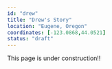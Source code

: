 ```yaml
---
id: "drew"
title: "Drew's Story"
location: "Eugene, Oregon"
coordinates: [-123.0868,44.0521]
status: "draft"
---
```





<!-- TODO: Add hero image path (relative or /static/img/...) -->

This page is under construction!!

<!-- UPGRADED_IMAGE_FORMAT -->
